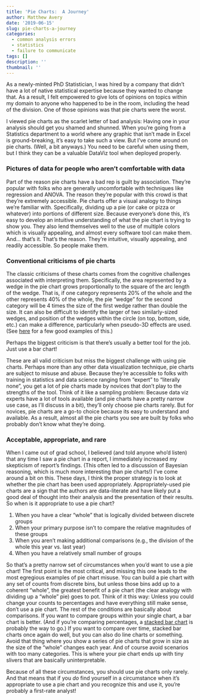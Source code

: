 ```yaml
---
title: 'Pie Charts:  A Journey'
author: Matthew Avery
date: '2019-06-15'
slug: pie-charts-a-journey
categories:
  - common analysis errors
  - statistics
  - failure to communicate
tags: []
description: ''
thumbnail: ''
---
```


As a newly-minted PhD Statistician, I was hired by a company that didn't have a lot of native statistical expertise because they wanted to change that.  As a result, I felt empowered to give lots of opinions on topics within my domain to anyone who happened to be in the room, including the head of the division.  One of those opinions was that pie charts were the worst. 

I viewed pie charts as the scarlet letter of bad analysis:  Having one in your analysis should get you shamed and shunned. When you're going from a Statistics department to a world where any graphic that isn't made in Excel is ground-breaking, it's easy to take such a view. But I've come around on pie charts. (Well, a bit anyways.) You need to be careful when using them, but I think they can be a valuable DataViz tool when deployed properly. 

### Pictures of data for people who aren't comfortable with data

Part of the reason pie charts have a bad rep is guilt by association. They're popular with folks who are generally uncomfortable with techniques like regression and ANOVA. The reason they're popular with this crowd is that they're extremely accessible. Pie charts offer a visual analogy to things we're familiar with. Specifically, dividing up a pie (or cake or pizza or whatever) into portions of different size. Because everyone's done this, it's easy to develop an intuitive understanding of what the pie chart is trying to show you. They also lend themselves well to the use of multiple colors which is visually appealing, and almost every software tool can make them.  And... that's it. That's the reason. They're intuitive, visually appealing, and readily accessible. So people make them.

### Conventional criticisms of pie charts

The classic criticisms of these charts comes from the cognitive challenges associated with interpreting them. Specifically, the area represented by a wedge in the pie chart grows proportionally to the square of the arc length of the wedge.  That is, if one category represents 20% of the whole and the other represents 40% of the whole, the pie "wedge" for the second category will be 4 times the size of the first wedge rather than double the size. It can also be difficult to identify the larger of two similarly-sized wedges, and position of the wedges within the circle (on top, bottom, side, etc.) can make a difference, particularly when pseudo-3D effects are used. (See <a href = "https://www.quora.com/Why-are-pie-charts-terrible">here</a> for a few good examples of this.)

Perhaps the biggest criticism is that there's usually a better tool for the job. Just use a bar chart!

These are all valid criticism but miss the biggest challenge with using pie charts. Perhaps more than any other data visualization technique, pie charts are subject to misuse and abuse. Because they're accessible to folks with training in statistics and data science ranging from "expert" to "literally none", you get a lot of pie charts made by novices that don't play to the strengths of the tool. Think of it like a sampling problem:  Because data viz experts have a lot of tools available (and pie charts have a pretty narrow use case, as I'll discuss in a bit), they'll only choose pie charts rarely. But for novices, pie charts are a go-to choice because its easy to understand and available. As a result, almost all the pie charts you see are built by folks who probably don't know what they're doing. 

### Acceptable, appropriate, and rare

When I came out of grad school, I believed (and told anyone who'd listen) that any time I saw a pie chart in a report, I immediately increased my skepticism of report's findings. (This often led to a discussion of Bayesian reasoning, which is much more interesting than pie charts!) I've come around a bit on this. These days, I think the proper strategy is to look at whether the pie chart has been used appropriately. Appropriately-used pie charts are a sign that the authors are data-literate and have likely put a good deal of thought into their analysis and the presentation of their results. So when is it appropriate to use a pie chart? 

1.  When you have a clear "whole" that is logically divided between discrete groups
2.  When your primary purpose isn't to compare the relative magnitudes of these groups
3.  When you aren't making additional comparisons (e.g., the division of the whole this year vs. last year)
4.  When you have a relatively small number of groups

So that's a pretty narrow set of circumstances when you'd want to use a pie chart! The first point is the most critical, and missing this one leads to the most egregious examples of pie chart misuse. You can build a pie chart with any set of counts from discrete bins, but unless those bins add up to a coherent "whole", the greatest benefit of a pie chart (the clear analogy with dividing up a "whole" pie) goes to pot. Think of it this way:  Unless you could change your counts to percentages and have everything still make sense, don't use a pie chart. The rest of the conditions are basically about comparisons. If you want to compare groups within your single chart, a bar chart is better. (And if you're comparing percentages, a <a href = "https://datavizcatalogue.com/methods/stacked_bar_graph.html">stacked bar chart</a> is probably the way to go.) If you want to compare over time, stacked bar charts once again do well, but you can also do line charts or something. Avoid that thing where you show a series of pie charts that grow in size as the size of the "whole" changes each year. And of course avoid scenarios with too many categories. This is where your pie chart ends up with tiny slivers that are basically uninterpretable.

Because of all these circumstances, you should use pie charts only rarely. And that means that if you *do* find yourself in a circumstance when it's appropriate to use a pie chart and you recognize this and use it, you're probably a first-rate analyst!